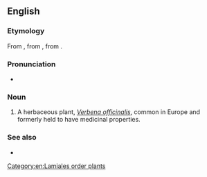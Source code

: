 ==English==
{{rfi|en}}

===Etymology===
From {{etyl|xno|en}}, from {{etyl|fro|en}} {{m|fro|verveine}}, from {{etyl|la|en}} {{m|la|verbena}}.

===Pronunciation===
* {{IPA|/vɜːveɪn/|lang=en}}

===Noun===
{{en-noun|~}}

# A herbaceous plant, ''[[Verbena officinalis]]'', common in Europe and formerly held to have medicinal properties.

===See also===
* {{l|en|verbena}}

[[Category:en:Lamiales order plants]]